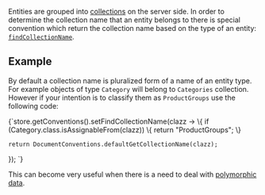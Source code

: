 
Entities are grouped into [collections](../../faq/what-is-a-collection.mdx) on the server side. In order to determine the collection name that an entity belongs to
there is special convention which return the collection name based on the type of an entity: [`findCollectionName`](../../configuration/identifier-generation/global.mdx#findcollectionname).

## Example

By default a collection name is pluralized form of a name of an entity type. For example objects of type `Category` will belong to `Categories` collection. However if your intention
is to classify them as `ProductGroups` use the following code:

<TabItem value="custom_collection_name" label="custom_collection_name">
<CodeBlock language="java">
{`store.getConventions().setFindCollectionName(clazz -> \{
    if (Category.class.isAssignableFrom(clazz)) \{
        return "ProductGroups";
    \}

    return DocumentConventions.defaultGetCollectionName(clazz);
\});
`}
</CodeBlock>
</TabItem>

This can become very useful when there is a need to deal with [polymorphic data](../../../indexes/indexing-polymorphic-data.mdx).


